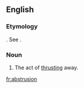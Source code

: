 ==English==

===Etymology===
{{bor|en|la|abstrusio}}. See {{m|en|abstruse}}.

===Noun===
{{en-noun}}

# {{lb|en|rare}} The act of [[thrusting]] away.

[[fr:abstrusion]]